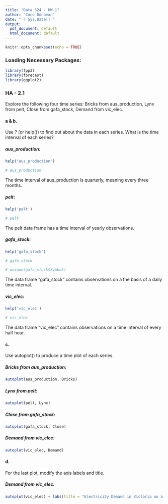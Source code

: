 ```yaml
---
title: "Data 624 - HW 1"
author: "Coco Donovan"
date: "`r Sys.Date()`"
output:
  pdf_document: default
  html_document: default
---
```


```r
knitr::opts_chunk$set(echo = TRUE)
```

### Loading Necessary Packages:

```r
library(fpp3)
library(forecast)
library(ggplot2)
```

### HA - 2.1

Explore the following four time series: Bricks from aus_production, Lynx from pelt, Close from gafa_stock, Demand from vic_elec.

#### a & b.

Use ? (or help()) to find out about the data in each series.
What is the time interval of each series?

##### aus_production:

```r
help("aus_production")

# aus_production
```

The time interval of aus_production is quarterly, meaning every three months.

##### pelt:

```r
help('pelt')

# pelt
```

The pelt data frame has a time interval of yearly observations.

##### gafa_stock:

```r
help('gafa_stock')

# gafa_stock

# unique(gafa_stock$Symbol)
```

The data frame "gafa_stock" contains observations on a the basis of a daily time 
interval.

##### vic_elec:

```r
help('vic_elec')

# vic_elec
```

The data frame "vic_elec" contains observations on a time interval of every half hour.

#### c.

Use autoplot() to produce a time plot of each series.

##### Bricks from aus_production:

```r
autoplot(aus_production, Bricks)
```

##### Lynx from pelt:

```r
autoplot(pelt, Lynx)
```

##### Close from gafa_stock:

```r
autoplot(gafa_stock, Close)
```

##### Demand from vic_elec:

```r
autoplot(vic_elec, Demand)
```

#### d.

For the last plot, modify the axis labels and title.

##### Demand from vic_elec:

```r
autoplot(vic_elec) + labs(title = "Electricity Demand in Victoria on a Half-Hourly Basis")+ ylab("Demand (MWh)")
```


